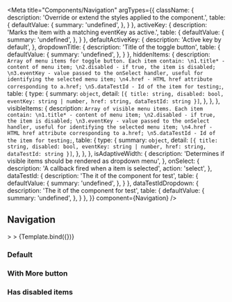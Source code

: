 

<Meta
    title="Components/Navigation"
    argTypes={{
        className: {
            description: 'Override or extend the styles applied to the component.',
            table: {
                defaultValue: {
                    summary: 'undefined',
                },
            }
        },
        activeKey: {
            description: 'Marks the item with a matching eventKey as active.',
            table: {
                defaultValue: {
                    summary: 'undefined',
                },
            }
        },
        defaultActiveKey: {
            description: 'Active key by default',
        },
        dropdownTitle: {
            description: 'Title of the toggle button',
            table: {
                defaultValue: {
                    summary: 'undefined',
                },
            }
        },
        hiddenItems: {
            description: `Array of menu items for toggle button. Each item contain:
                           \n1.title* - content of menu item;
                           \n2.disabled - if true, the item is disabled;
                           \n3.eventKey - value passed to the onSelect handler, useful for identifying the selected menu item;
                           \n4.href - HTML href attribute corresponding to a.href;
                           \n5.dataTestId - Id of the item for testing;`,
            table: {
                type: {
                    summary: `object`,
                    detail: `[{
                    title: string,
                    disabled: bool,
                    eventKey: string | number,
                    href: string,
                    dataTestId: string
                    }]`,
                },
            },
        },
        visibleItems: {
            description: `Array of visible menu items. Each item contain:
                           \n1.title* - content of menu item;
                           \n2.disabled - if true, the item is disabled;
                           \n3.eventKey - value passed to the onSelect handler, useful for identifying the selected menu item;
                           \n4.href - HTML href attribute corresponding to a.href;
                           \n5.dataTestId - Id of the item for testing;`,
            table: {
                type: {
                    summary: `object`,
                    detail: `[{
                    title: string,
                    disabled: bool,
                    eventKey: string | number,
                    href: string,
                    dataTestId: string
                    }]`,
                },
            },
        },
        isAdaptiveWidth: {
            description: 'Determines if visible items should be rendered as dropdown menu',
        },
        onSelect: {
            description: 'A callback fired when a item is selected',
            action: 'select',
        },
        dataTestId: {
            description: 'The it of the component for test',
            table: {
                defaultValue: {
                    summary: 'undefined',
                },
            }
        },
        dataTestIdDropdown: {
            description: 'The it of the component for test',
            table: {
                defaultValue: {
                    summary: 'undefined',
                },
            }
        },
    }}
    component={Navigation}
/>


## Navigation

<Canvas>
    <Story
        name="Demo"
        height="15rem"
        args={{
            className: 'custom-nav',
            dataTestId: 'test-nav-id',
            dataTestIdDropdown: 'test-nav-dropdown-id',
            defaultActiveKey: 'two',
            dropdownTitle: 'More',
            isAdaptiveWidth: false,
            hiddenItems: [
                { eventKey: 'five', title: 'item five' },
                { eventKey: 'six', title: 'item six' },
                { eventKey: 'seven', title: 'item seven' },
                { eventKey: 'eight', title: 'item eight' },
            ],
            visibleItems: [
                { eventKey: 'one', title: 'item one' },
                { eventKey: 'two', title: 'item two' },
                { eventKey: 'three', title: 'item three' },
                { eventKey: 'four', title: 'item four' },
            ],
        }}>>
        >
        {Template.bind({})}
    </Story>
</Canvas>

<ArgsTable story="Demo" />

### Default

<Canvas>
    <Story id="components-navigation--default" height="15rem" />
</Canvas>

### With <b>More</b> button

<Canvas>
    <Story id="components-navigation--with-more-dropdown" height="15rem" />
</Canvas>

### Has disabled items

<Canvas>
    <Story id="components-navigation--disabled-items" height="15rem" />
</Canvas>
